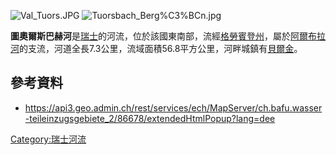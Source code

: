 {{Coord|46.63137|N|9.74062|E|display=title}}
[[Image:Val_Tuors.JPG|right]]
[[Image:Tuorsbach_Berg%C3%BCn.jpg|right]]

'''圖奧爾斯巴赫河'''是[[瑞士|瑞士]]的河流，位於該國東南部，流經[[格勞賓登州|格勞賓登州]]，屬於[[阿爾布拉河|阿爾布拉河]]的支流，河道全長7.3公里，流域面積56.8平方公里，河畔城鎮有[[貝爾金_(格勞賓登州)|貝爾金]]。

==參考資料==
* https://api3.geo.admin.ch/rest/services/ech/MapServer/ch.bafu.wasser-teileinzugsgebiete_2/86678/extendedHtmlPopup?lang=dee {{Wayback|url=https://api3.geo.admin.ch/rest/services/ech/MapServer/ch.bafu.wasser-teileinzugsgebiete_2/86678/extendedHtmlPopup?lang=dee |date=20170825020927 }}

{{Switzerland-geo-stub}}
[[Category:瑞士河流|Category:瑞士河流]]